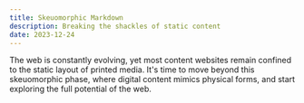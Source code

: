 ```yaml
---
title: Skeuomorphic Markdown
description: Breaking the shackles of static content
date: 2023-12-24
---
```


The web is constantly evolving, yet most content websites remain confined to the static layout of printed media. It's time to move beyond this skeuomorphic phase, where digital content mimics physical forms, and start exploring the full potential of the web.
